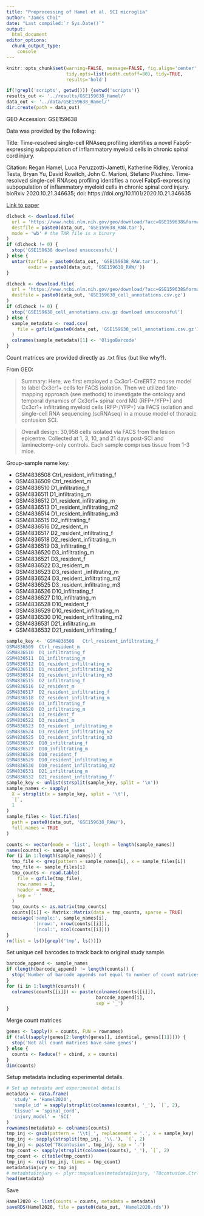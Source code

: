 ---
title: "Preprocessing of Hamel et al. SCI microglia"
author: "James Choi"
date: "Last compiled:`r Sys.Date()`"
output: 
  html_document
editor_options:
  chunk_output_type: 
    console
---

```{r setup, include=FALSE}
knitr::opts_chunk$set(warning=FALSE, message=FALSE, fig.align='center', 
                      tidy.opts=list(width.cutoff=80), tidy=TRUE,
                      results='hold')
```

```{r}
if(!grepl('scripts', getwd())) {setwd('scripts')}
results_out <- '../results/GSE159638_Hamel/'
data_out <- '../data/GSE159638_Hamel/'
dir.create(path = data_out)
```


GEO Accession: GSE159638

Data was provided by the following:

Title: Time-resolved single-cell RNAseq profiling identifies a novel Fabp5-expressing subpopulation of inflammatory myeloid cells in chronic spinal cord injury.

Citation: Regan Hamel, Luca Peruzzotti-Jametti, Katherine Ridley, Veronica Testa, Bryan Yu, David Rowitch, John C. Marioni, Stefano Pluchino. Time-resolved single-cell RNAseq profiling identifies a novel Fabp5-expressing subpopulation of inflammatory myeloid cells in chronic spinal cord injury. bioRxiv 2020.10.21.346635; doi: https://doi.org/10.1101/2020.10.21.346635

[Link to paper](https://doi.org/10.1101/2020.10.21.346635)


```{r download_decompress}
dlcheck <- download.file(
  url = 'https://www.ncbi.nlm.nih.gov/geo/download/?acc=GSE159638&format=file',
  destfile = paste0(data_out, 'GSE159638_RAW.tar'),
  mode = 'wb' # the TAR file is a binary
)
if (dlcheck != 0) {
  stop('GSE159638 download unsuccessful')
} else {
  untar(tarfile = paste0(data_out, 'GSE159638_RAW.tar'), 
        exdir = paste0(data_out, 'GSE159638_RAW/'))
}

dlcheck <- download.file(
  url = 'https://www.ncbi.nlm.nih.gov/geo/download/?acc=GSE159638&format=file&file=GSE159638%5Fcell%5Fannotations%2Ecsv%2Egz',
  destfile = paste0(data_out, 'GSE159638_cell_annotations.csv.gz')
)
if (dlcheck != 0) {
  stop('GSE159638_cell_annotations.csv.gz download unsuccessful')
} else {
  sample_metadata <- read.csv(
    file = gzfile(paste0(data_out, 'GSE159638_cell_annotations.csv.gz'))
  )
  colnames(sample_metadata)[1] <- 'OligoBarcode'
}
```


Count matrices are provided directly as .txt files (but like why?). 

From GEO:

> Summary: Here, we first employed a Cx3cr1-CreERT2 mouse model to label Cx3cr1+ cells for FACS isolation. Then we utilized fate-mapping approach (see methods) to investigate the ontology and temporal dynamics of Cx3cr1+ spinal cord MG (RFP+/YFP+) and Cx3cr1+ infiltrating myeloid cells (RFP-/YFP+) via FACS isolation and single-cell RNA sequencing (scRNAseq) in a mouse model of thoracic contusion SCI.

> Overall design: 30,958 cells isolated via FACS from the lesion epicentre. Collected at 1, 3, 10, and 21 days post-SCI and laminectomy-only controls. Each sample comprises tissue from 1-3 mice.


Group-sample name key:

* GSM4836508	Ctrl_resident_infiltrating_f
* GSM4836509	Ctrl_resident_m
* GSM4836510	D1_infiltrating_f
* GSM4836511	D1_infiltrating_m
* GSM4836512	D1_resident_infiltrating_m
* GSM4836513	D1_resident_infiltrating_m2
* GSM4836514	D1_resident_infiltrating_m3
* GSM4836515	D2_infiltrating_f
* GSM4836516	D2_resident_m
* GSM4836517	D2_resident_infiltrating_f
* GSM4836518	D2_resident_infiltrating_m
* GSM4836519	D3_infiltrating_f
* GSM4836520	D3_infiltrating_m
* GSM4836521	D3_resident_f
* GSM4836522	D3_resident_m
* GSM4836523	D3_resident _infiltrating_m
* GSM4836524	D3_resident_infiltrating_m2
* GSM4836525	D3_resident_infiltrating_m3
* GSM4836526	D10_infiltrating_f
* GSM4836527	D10_infiltrating_m
* GSM4836528	D10_resident_f
* GSM4836529	D10_resident_infiltrating_m
* GSM4836530	D10_resident_infiltrating_m2
* GSM4836531	D21_infiltrating_m
* GSM4836532	D21_resident_infiltrating_f


```{r sample_names}
sample_key <- 'GSM4836508	Ctrl_resident_infiltrating_f
GSM4836509	Ctrl_resident_m
GSM4836510	D1_infiltrating_f
GSM4836511	D1_infiltrating_m
GSM4836512	D1_resident_infiltrating_m
GSM4836513	D1_resident_infiltrating_m2
GSM4836514	D1_resident_infiltrating_m3
GSM4836515	D2_infiltrating_f
GSM4836516	D2_resident_m
GSM4836517	D2_resident_infiltrating_f
GSM4836518	D2_resident_infiltrating_m
GSM4836519	D3_infiltrating_f
GSM4836520	D3_infiltrating_m
GSM4836521	D3_resident_f
GSM4836522	D3_resident_m
GSM4836523	D3_resident _infiltrating_m
GSM4836524	D3_resident_infiltrating_m2
GSM4836525	D3_resident_infiltrating_m3
GSM4836526	D10_infiltrating_f
GSM4836527	D10_infiltrating_m
GSM4836528	D10_resident_f
GSM4836529	D10_resident_infiltrating_m
GSM4836530	D10_resident_infiltrating_m2
GSM4836531	D21_infiltrating_m
GSM4836532	D21_resident_infiltrating_f'
sample_key <- unlist(strsplit(sample_key, split = '\n'))
sample_names <- sapply(
  X = strsplit(x = sample_key, split = '\t'),
  `[`, 
  1
)
sample_files <- list.files(
  path = paste0(data_out, 'GSE159638_RAW/'), 
  full.names = TRUE
)
```

```{r import_counts}
counts <- vector(mode = 'list', length = length(sample_names))
names(counts) <- sample_names
for (i in 1:length(sample_names)) {
  tmp_file <- grep(pattern = sample_names[i], x = sample_files[i])
  tmp_file <- sample_files[i]
  tmp_counts <- read.table(
    file = gzfile(tmp_file),
    row.names = 1,
    header = TRUE,
    sep = ' '
  )
  tmp_counts <- as.matrix(tmp_counts)
  counts[[i]] <- Matrix::Matrix(data = tmp_counts, sparse = TRUE)
  message('sample:', sample_names[i],
          '|nrow:', nrow(counts[[i]]),
          '|ncol:', ncol(counts[[i]]))
}
rm(list = ls()[grepl('tmp', ls())])
```

Set unique cell barcodes to track back to original study sample.

```{r unique_barcodes}
barcode_append <- sample_names
if (length(barcode_append) != length(counts)) {
  stop('Number of barcode appends not equal to number of count matrices')
}
for (i in 1:length(counts)) {
  colnames(counts[[i]]) <- paste(colnames(counts[[i]]),
                                 barcode_append[i],
                                 sep = '_')
}
```

Merge count matrices

```{r merge_counts}
genes <- lapply(X = counts, FUN = rownames)
if (!all(sapply(genes[2:length(genes)], identical, genes[[1]]))) {
  stop('Not all count matrices have same genes')
} else {
  counts <- Reduce(f = cbind, x = counts)
}
dim(counts)
```

Setup metadata including experimental details.

```{r setup_metadata}
# Set up metadata and experimental details
metadata <- data.frame(
  'study' = 'Hamel2020',
  'sample_id' = sapply(strsplit(colnames(counts), '_'), `[`, 2),
  'tissue' = 'spinal_cord',
  'injury_model' = 'SCI'
)
rownames(metadata) <- colnames(counts)
tmp_inj <- gsub(pattern = '\\t|_', replacement = '.', x = sample_key)
tmp_inj <- sapply(strsplit(tmp_inj, '\\.'), `[`, 2)
tmp_inj <- paste('T8contusion', tmp_inj, sep = '.')
tmp_count <- sapply(strsplit(colnames(counts), '_'), `[`, 2)
tmp_count <- c(table(tmp_count))
tmp_inj <- rep(tmp_inj, times = tmp_count)
metadata$injury <- tmp_inj
# metadata$injury <- plyr::mapvalues(metadata$injury, 'T8contusion.Ctrl', 'SHAM')
head(metadata)
```

Save

```{r save}
Hamel2020 <- list(counts = counts, metadata = metadata)
saveRDS(Hamel2020, file = paste0(data_out, 'Hamel2020.rds'))
```

